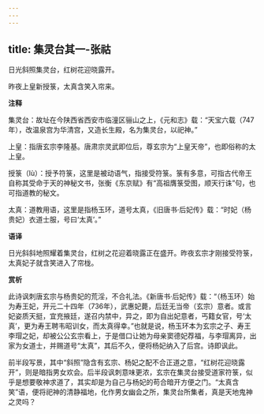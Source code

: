 ```yaml
---
---
---
```

title: 集灵台其一-张祜
---

日光斜照集灵台，红树花迎晓露开。

昨夜上皇新授箓，太真含笑入帘来。

**注释**

集灵台：故址在今陕西省西安市临潼区骊山之上，《元和志》载：“天宝六载（747年），改温泉宫为华清宫，又造长生殿，名为集灵台，以祀神。”

上皇：指唐玄宗李隆基。唐肃宗灵武即位后，尊玄宗为“上皇天帝”，也即俗称的太上皇。

授箓（lù）：授予符箓，这里是被动语气，指接受符箓。箓有多意，可指古代帝王自称其受命于天的神秘文书，张衡《东京赋》有“高祖膺箓受图，顺天行诛”句，也可指道教的秘文。

太真：道教用语，这里是指杨玉环，道号太真，《旧唐书·后妃传》载：“时妃（杨贵妃）衣道士服，号曰‘太真’。”

**语译**

日光斜斜地照耀着集灵台，红树之花迎着晓露正在盛开。昨夜玄宗才刚接受符箓，太真妃子就含笑进入了帘栊。

**赏析**

此诗讽刺唐玄宗与杨贵妃的荒淫，不合礼法。《新唐书·后妃传》载：“（杨玉环）始为寿王妃，开元二十四年（736年），武惠妃薨，后廷无当帝（玄宗）意者。或言妃姿质天挺，宜充掖廷，遂召内禁中，异之，即为自出妃意者，丐籍女官，号‘太真’，更为寿王聘韦昭训女，而太真得幸。”也就是说，杨玉环本为玄宗之子、寿王李瑁之妃，却被公公玄宗看上，于是借口让她为母亲窦德妃荐福，与李瑁离异，出家为女道士，并赐道号“太真”，其后不久，便将杨妃纳入了后宫。诗即讽此。

前半段写景，其中“斜照”隐含有玄宗、杨妃之配不合正道之意，“红树花迎晓露开”，则是暗指男女欢会。后半段讽刺意味更浓，玄宗在集灵台接受道家符箓，似乎是想要敬神求道了，其实却是为自己与杨妃的苟合暗开方便之门。“太真含笑”语，便将祀神的清静福地，化作男女幽会之所，集灵台所集者，真是天地鬼神之灵吗？